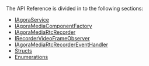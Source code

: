 
The <Vpd k="NAME" /> API Reference is divided in to the following sections:

- [IAgoraService](#iagoraservice)
- [IAgoraMediaComponentFactory](#iagoramediacomponentfactory)
- [IAgoraMediaRtcRecorder](#iagoramediartcrecorder)
- [IRecorderVideoFrameObserver](#irecordervideoframeobserver)
- [IAgoraMediaRtcRecorderEventHandler](#iagoramediartcrecordereventhandler)
- [Structs](#structs)
- [Enumerations](#enumerations)
